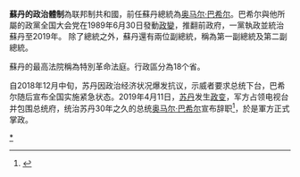 {{Politics of Sudan}}

'''蘇丹的政治體制'''為联邦制共和國，前任蘇丹總統為[[奥马尔·巴希尔|奥马尔·巴希尔]]。巴希尔與他所屬的政黨全国大会党在1989年6月30日發動[[政變|政變]]，推翻前政府，一黨執政並統治蘇丹至2019年。
除了總統之外，蘇丹還有兩位副總統，稱為第一副總統及第二副總統。

蘇丹的最高法院稱為特別革命法庭。行政區分為18个省。

自2018年12月中旬，苏丹因政治经济状况爆发抗议，示威者要求总统下台，巴希尔随后宣布全国实施紧急状态。2019年4月11日，[[苏丹|苏丹]]发生[[2019年蘇丹政變|政变]]，军方占领电视台并包围总统府，统治苏丹30年之久的总统[[奥马尔·巴希尔|奥马尔·巴希尔]]宣布辞职<ref name="gcz">{{cite news |title=苏丹政变总统辞职 军队占领国家电视台 |url=http://www.sohu.com/a/307239287_115479 |accessdate=2019-04-11 |agency=观察者网 |publisher=搜狐新闻 |date=2019-04-11 |archive-date=2020-03-01 |archive-url=https://web.archive.org/web/20200301124812/https://www.sohu.com/a/307239287_115479 |dead-url=no }}</ref>，於是軍方正式掌政。


{{非洲题目|政治}}

[[Category:蘇丹政治|*]]